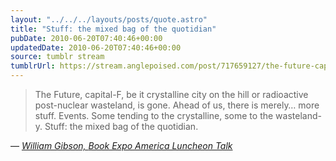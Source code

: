 ```yaml
---
layout: "../../../layouts/posts/quote.astro"
title: "Stuff: the mixed bag of the quotidian"
pubDate: 2010-06-20T07:40:46+00:00
updatedDate: 2010-06-20T07:40:46+00:00
source: tumblr stream
tumblrUrl: https://stream.anglepoised.com/post/717659127/the-future-capital-f-be-it-crystalline-city-on
---
```


> The Future, capital-F, be it crystalline city on the hill or radioactive post-nuclear wasteland, is gone. Ahead of us, there is merely… more stuff. Events. Some tending to the crystalline, some to the wasteland-y. Stuff: the mixed bag of the quotidian.

— <cite>[William Gibson, _Book Expo America Luncheon Talk_](https://www.goodreads.com/book/show/11890817-distrust-that-particular-flavor)</cite>
